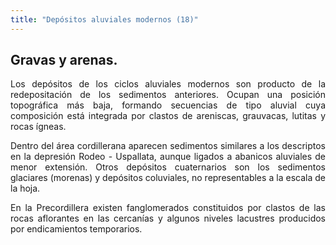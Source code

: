 ```yaml
---
title: "Depósitos aluviales modernos (18)"
---
```


<div style="text-align: justify">

## Gravas y arenas.

Los depósitos de los ciclos aluviales modernos son producto de la redepositación de los sedimentos anteriores. Ocupan una posición topográfica más baja, formando secuencias de tipo aluvial cuya composición está integrada por clastos de areniscas, grauvacas, lutitas y rocas ígneas.

Dentro del área cordillerana aparecen sedimentos similares a los descriptos en la depresión Rodeo - Uspallata, aunque ligados a abanicos aluviales de menor extensión.
Otros depósitos cuaternarios son los sedimentos glaciares (morenas) y depósitos coluviales, no representables a la escala de la hoja.

En la Precordillera existen fanglomerados constituidos por clastos de las rocas aflorantes en las cercanías y algunos niveles lacustres producidos por endicamientos temporarios.

<div/>
